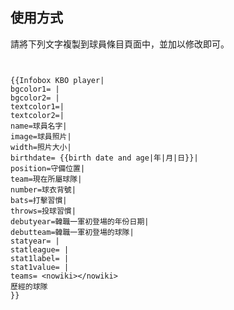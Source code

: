 <noinclude>{{Documentation subpage|種類=[[Help:模板|模板]]}}</noinclude>
== 使用方式 ==
請將下列文字複製到球員條目頁面中，並加以修改即可。
<pre>


{{Infobox KBO player|
bgcolor1= |
bgcolor2= |
textcolor1=|
textcolor2=|
name=球員名字|
image=球員照片|
width=照片大小|
birthdate= {{birth date and age|年|月|日}}|
position=守備位置|
team=現在所屬球隊|
number=球衣背號|
bats=打擊習慣|
throws=投球習慣|
debutyear=韓職一軍初登場的年份日期|
debutteam=韓職一軍初登場的球隊|
statyear= |
statleague= |
stat1label= |
stat1value= |
teams= <nowiki></nowiki>
歷經的球隊
}}
</pre>